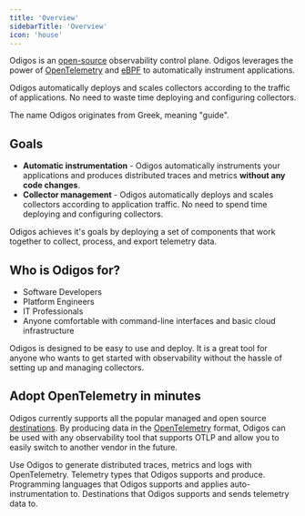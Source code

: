 ```yaml
---
title: 'Overview'
sidebarTitle: 'Overview'
icon: 'house'
---
```


Odigos is an [open-source](https://github.com/odigos-io/odigos) observability control plane. Odigos leverages the power of [OpenTelemetry](https://opentelemetry.io) and [eBPF](https://ebpf.io) to automatically instrument applications.

Odigos automatically deploys and scales collectors according to the traffic of applications. No need to waste time deploying and configuring collectors.

<Tip>
  The name Odigos originates from Greek, meaning "guide".
</Tip>

## Goals

- **Automatic instrumentation** - Odigos automatically instruments your applications and produces distributed traces and metrics **without any code changes**.
- **Collector management** - Odigos automatically deploys and scales collectors according to application traffic. No need to spend time deploying and configuring collectors.

Odigos achieves it's goals by deploying a set of components that work together to collect, process, and export telemetry data.

## Who is Odigos for?

- Software Developers
- Platform Engineers
- IT Professionals
- Anyone comfortable with command-line interfaces and basic cloud infrastructure

<Info>
  Odigos is designed to be easy to use and deploy. It is a great tool for anyone who wants to get started with observability without the hassle of setting up and managing collectors.
</Info>

## Adopt OpenTelemetry in minutes

Odigos currently supports all the popular managed and open source [destinations](/backends-overview). By producing data in the [OpenTelemetry](https://opentelemetry.io) format, Odigos can be used with any observability tool that supports OTLP and allow you to easily switch to another vendor in the future.

<CardGroup cols={2}>
  <Card title='Getting Started' icon='circle-play' href='/quickstart'>
    Use Odigos to generate distributed traces, metrics and logs with OpenTelemetry.
  </Card>
  <Card title='Telemetry Types' icon='telescope' href='/telemetry-types'>
    Telemetry types that Odigos supports and produce.
  </Card>
  <Card title='Supported Languages' icon='code' href='/instrumentations'>
    Programming languages that Odigos supports and applies auto-instrumentation to.
  </Card>
  <Card title='Supported Destinations' icon='signal-stream' href='/adding-new-dest'>
    Destinations that Odigos supports and sends telemetry data to.
  </Card>
</CardGroup>
